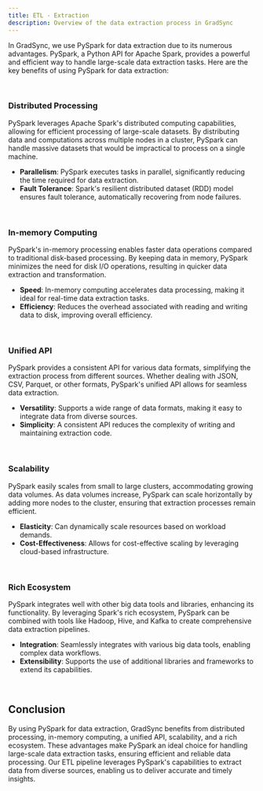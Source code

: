 ```yaml
---
title: ETL - Extraction
description: Overview of the data extraction process in GradSync
---
```


In GradSync, we use PySpark for data extraction due to its numerous advantages. PySpark, a Python API for Apache Spark, provides a powerful and efficient way to handle large-scale data extraction tasks. Here are the key benefits of using PySpark for data extraction:

<br />

### Distributed Processing

PySpark leverages Apache Spark's distributed computing capabilities, allowing for efficient processing of large-scale datasets. By distributing data and computations across multiple nodes in a cluster, PySpark can handle massive datasets that would be impractical to process on a single machine.

- **Parallelism**: PySpark executes tasks in parallel, significantly reducing the time required for data extraction.
- **Fault Tolerance**: Spark's resilient distributed dataset (RDD) model ensures fault tolerance, automatically recovering from node failures.

<br />

### In-memory Computing

PySpark's in-memory processing enables faster data operations compared to traditional disk-based processing. By keeping data in memory, PySpark minimizes the need for disk I/O operations, resulting in quicker data extraction and transformation.

- **Speed**: In-memory computing accelerates data processing, making it ideal for real-time data extraction tasks.
- **Efficiency**: Reduces the overhead associated with reading and writing data to disk, improving overall efficiency.

<br />

### Unified API

PySpark provides a consistent API for various data formats, simplifying the extraction process from different sources. Whether dealing with JSON, CSV, Parquet, or other formats, PySpark's unified API allows for seamless data extraction.

- **Versatility**: Supports a wide range of data formats, making it easy to integrate data from diverse sources.
- **Simplicity**: A consistent API reduces the complexity of writing and maintaining extraction code.

<br />

### Scalability

PySpark easily scales from small to large clusters, accommodating growing data volumes. As data volumes increase, PySpark can scale horizontally by adding more nodes to the cluster, ensuring that extraction processes remain efficient.

- **Elasticity**: Can dynamically scale resources based on workload demands.
- **Cost-Effectiveness**: Allows for cost-effective scaling by leveraging cloud-based infrastructure.

<br />

### Rich Ecosystem

PySpark integrates well with other big data tools and libraries, enhancing its functionality. By leveraging Spark's rich ecosystem, PySpark can be combined with tools like Hadoop, Hive, and Kafka to create comprehensive data extraction pipelines.

- **Integration**: Seamlessly integrates with various big data tools, enabling complex data workflows.
- **Extensibility**: Supports the use of additional libraries and frameworks to extend its capabilities.

<br />

## Conclusion

By using PySpark for data extraction, GradSync benefits from distributed processing, in-memory computing, a unified API, scalability, and a rich ecosystem. These advantages make PySpark an ideal choice for handling large-scale data extraction tasks, ensuring efficient and reliable data processing. Our ETL pipeline leverages PySpark's capabilities to extract data from diverse sources, enabling us to deliver accurate and timely insights.